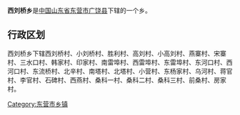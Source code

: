'''西刘桥乡'''是[[中华人民共和国|中国]][[山东省|山东省]][[东营市|东营市]][[广饶县|广饶县]]下辖的一个乡。

== 行政区划 ==

西刘桥乡下辖西刘桥村、小刘桥村、胜利村、高刘村、小高刘村、燕寨村、宋寨村、三水口村、韩家村、印家村、南雷埠村、西雷埠村、东雷埠村、东河口村、西河口村、东流桥村、北辛村、南塔村、北塔村、小营村、东杨家村、乌河村、蒋官村、李官村、石碑村、西燕村、桑科一村、桑科二村、桑科三村、前桑村、房家村。

{{广饶县行政区划}}
{{山东行政区划小作品}}
[[Category:东营市乡镇|Category:东营市乡镇]]